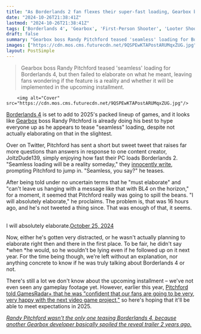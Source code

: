 ```yaml
---
title: "As Borderlands 2 fan flexes their super-fast loading, Gearbox boss Randy Pitchford appears to tease 'seamless' Borderlands 4 loading, then refuses to elaborate"
date: "2024-10-26T21:38:41Z"
lastmod: "2024-10-26T21:38:41Z"
tags: ['Borderlands 4', 'Gearbox', 'First-Person Shooter', 'Looter Shooter', 'Action Role-Playing', 'PC', 'Xbox', 'PlayStation', '2025']
draft: false
summary: "Gearbox boss Randy Pitchford teased 'seamless' loading for Borderlands 4, but then failed to elaborate on what he meant, leaving fans wondering if the feature is a reality and whether it will be implemented in the upcoming installment."
images: ["https://cdn.mos.cms.futurecdn.net/9QSPEwKTAPostARUMqxZUG.jpg"]
layout: PostSimple
---
```

> Gearbox boss Randy Pitchford teased 'seamless' loading for Borderlands 4, but then failed to elaborate on what he meant, leaving fans wondering if the feature is a reality and whether it will be implemented in the upcoming installment.


        <img alt="Cover" src="https://cdn.mos.cms.futurecdn.net/9QSPEwKTAPostARUMqxZUG.jpg"/>
        
[<u>Borderlands 4</u>](https://www.gamesradar.com/games/borderlands/borderlands-4-guide/) is set to add to 2025's packed lineup of games, and it looks like [Gearbox](https://www.gamesradar.com/tag/gearbox/) boss Randy Pitchford is already doing his best to hype everyone up as he appears to tease "seamless" loading, despite not actually elaborating on that in the slightest.

Over on Twitter, Pitchford has sent a short but sweet tweet that raises far more questions than answers in response to one content creator, JoltzDude139, simply enjoying how fast their PC loads Borderlands 2. "Seamless loading will be a reality someday," they [<u>innocently write</u>](https://x.com/Joltzdude139/status/1849498762588172504), prompting Pitchford to jump in. "Seamless, you say?" he teases.

After being told under no uncertain terms that he "must elaborate" and "can't leave us hanging with a message like that with BL4 on the horizon," for a moment, it seemed that Pitchford really was going to spill the beans. "I will absolutely elaborate," he proclaims. The problem is, that was 16 hours ago, and he's not tweeted a thing since. That was enough of that, it seems.  

I will absolutely elaborate.[October 25, 2024](https://twitter.com/DuvalMagic/status/1849602467614322696)

Now, either he's gotten very distracted, or he wasn't actually planning to elaborate right then and there in the first place. To be fair, he didn't say *when *he would, so he wouldn't be lying even if he followed up on it next year. For the time being though, we're left without an explanation, nor anything concrete to know if he was truly talking about Borderlands 4 or not. 

There's still a lot we don't know about the upcoming installment – we've not even seen any gameplay footage yet. However, earlier this year, [<u>Pitchford told GamesRadar+ that he was "confident that our fans are going to be very, very happy with the next video game project,"</u>](https://www.gamesradar.com/games/borderlands/borderlands-boss-says-fans-will-be-very-very-happy-with-the-next-video-game-and-were-not-going-to-be-making-people-wait-for-a-long-time-before-we-announce-it/) so here's hoping that it'll be able to meet expectations in 2025.

[<u><em>Randy Pitchford wasn't the only one teasing Borderlands 4, because another Gearbox developer basically spoiled the reveal trailer 2 years ago.</em></u>](https://www.gamesradar.com/games/borderlands/randy-pitchford-wasnt-the-only-one-teasing-borderlands-4-because-another-gearbox-developer-basically-spoiled-the-reveal-trailer-2-years-ago/)
        